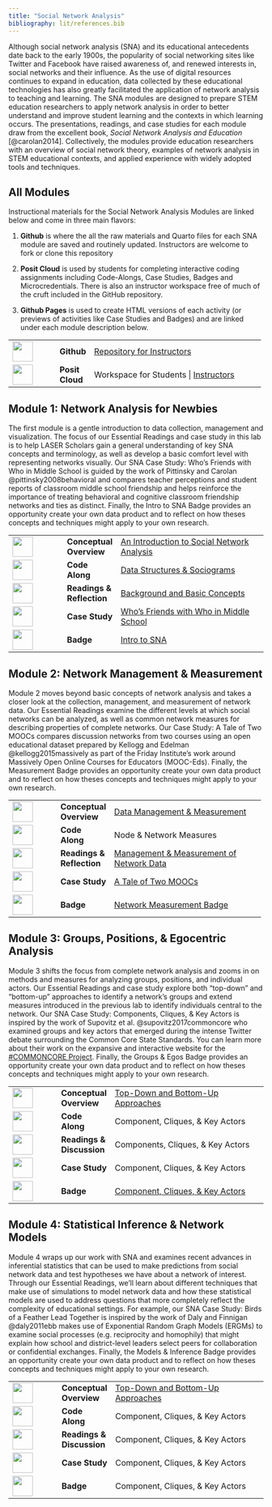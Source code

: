```yaml
---
title: "Social Network Analysis"
bibliography: lit/references.bib
---
```


Although social network analysis (SNA) and its educational antecedents date back to the early 1900s, the popularity of social networking sites like Twitter and Facebook have raised awareness of, and renewed interests in, social networks and their influence. As the use of digital resources continues to expand in education, data collected by these educational technologies has also greatly facilitated the application of network analysis to teaching and learning. The SNA modules are designed to prepare STEM education researchers to apply network analysis in order to better understand and improve student learning and the contexts in which learning occurs. The presentations, readings, and case studies for each module draw from the excellent book, *Social Network Analysis and Education* [@carolan2014]. Collectively, the modules provide education researchers with an overview of social network theory, examples of network analysis in STEM educational contexts, and applied experience with widely adopted tools and techniques.

## All Modules

Instructional materials for the Social Network Analysis Modules are linked below and come in three main flavors:

1.  **Github** is where the all the raw materials and Quarto files for each SNA module are saved and routinely updated. Instructors are welcome to fork or clone this repository

2.  **Posit Cloud** is used by students for completing interactive coding assignments including Code-Alongs, Case Studies, Badges and Microcredentials. There is also an instructor workspace free of much of the cruft included in the GitHub repository.

3.  **Github Pages** is used to create HTML versions of each activity (or previews of activities like Case Studies and Badges) and are linked under each module description below.

+------------------------------------+-----------------+--------------------------------------------------------------------------------------------------------------------------------------+
| ![](images/github.png){width="40"} | **Github**      | [Repository for Instructors](https://github.com/laser-institute/network-analysis)                                                    |
+------------------------------------+-----------------+--------------------------------------------------------------------------------------------------------------------------------------+
| ![](images/posit.png){width="40"}  | **Posit Cloud** | Workspace for Students \| [Instructors](https://posit.cloud/spaces/491234/join?access_code=ika-H6TmM2WU2bN9zwkU7VU1jhAioJHh9wNRudUg) |
+------------------------------------+-----------------+--------------------------------------------------------------------------------------------------------------------------------------+

## Module 1: Network Analysis for Newbies

The first module is a gentle introduction to data collection, management and visualization. The focus of our Essential Readings and case study in this lab is to help LASER Scholars gain a general understanding of key SNA concepts and terminology, as well as develop a basic comfort level with representing networks visually. Our SNA Case Study: Who's Friends with Who in Middle School is guided by the work of Pittinsky and Carolan @pittinsky2008behavioral and compares teacher perceptions and student reports of classroom middle school friendship and helps reinforce the importance of treating behavioral and cognitive classroom friendship networks and ties as distinct. Finally, the Intro to SNA Badge provides an opportunity create your own data product and to reflect on how theses concepts and techniques might apply to your own research.

+-------------------------------------------------+----------------+------------------------------------------------------------------------------------------------------------------------------------------+
| ![](images/conceptual-overview.png){width="40"} | **Conceptual\  | [An Introduction to Social Network Analysis](https://laser-institute.github.io/network-analysis/module-1/sna-1-conceptual-overview.html) |
|                                                 | Overview**     |                                                                                                                                          |
+-------------------------------------------------+----------------+------------------------------------------------------------------------------------------------------------------------------------------+
| ![](images/code-along.png){width="40"}          | **Code Along** | [Data Structures & Sociograms](https://laser-institute.github.io/network-analysis/module-1/sna-1-code-along-R.html#/title-slide)         |
+-------------------------------------------------+----------------+------------------------------------------------------------------------------------------------------------------------------------------+
| ![](images/reading.png){width="40"}             | **Readings &\  | [Background and Basic Concepts](https://laser-institute.github.io/network-analysis/module-1/sna-lab-1-readings.html)                     |
|                                                 | Reflection**   |                                                                                                                                          |
+-------------------------------------------------+----------------+------------------------------------------------------------------------------------------------------------------------------------------+
| ![](images/case-study.png){width="40"}          | **Case Study** | [Who's Friends with Who in Middle School](https://laser-institute.github.io/network-analysis/module-1/sna-1-case-study-key-R.html)       |
+-------------------------------------------------+----------------+------------------------------------------------------------------------------------------------------------------------------------------+
| ![](images/laser-hex.png){width="40"}           | **Badge**      | [Intro to SNA](https://laser-institute.github.io/network-analysis/module-1/sna-1-badge.html)                                             |
+-------------------------------------------------+----------------+------------------------------------------------------------------------------------------------------------------------------------------+

## Module 2: Network Management & Measurement

Module 2 moves beyond basic concepts of network analysis and takes a closer look at the collection, management, and measurement of network data. Our Essential Readings examine the different levels at which social networks can be analyzed, as well as common network measures for describing properties of complete networks. Our Case Study: A Tale of Two MOOCs compares discussion networks from two courses using an open educational dataset prepared by Kellogg and Edelman @kellogg2015massively as part of the Friday Institute's work around Massively Open Online Courses for Educators (MOOC-Eds). Finally, the Measurement Badge provides an opportunity create your own data product and to reflect on how theses concepts and techniques might apply to your own research.

+------------------------------------------+----------------+------------------------------------------------------------------------------------------------------------------------------------------+
| ![](images/presentation.png){width="40"} | **Conceptual\  | [Data Management & Measurement](https://laser-institute.github.io/network-analysis/module-2/sna-2-conceptual-overview.html#/title-slide) |
|                                          | Overview**     |                                                                                                                                          |
+------------------------------------------+----------------+------------------------------------------------------------------------------------------------------------------------------------------+
| ![](images/presentation.png){width="40"} | **Code Along** | Node & Network Measures                                                                                                                  |
+------------------------------------------+----------------+------------------------------------------------------------------------------------------------------------------------------------------+
| ![](images/reading.png){width="40"}      | **Readings &\  | [Management & Measurement of Network Data](https://laser-institute.github.io/network-analysis/module-2/sna-2-readings.html)              |
|                                          | Reflection**   |                                                                                                                                          |
+------------------------------------------+----------------+------------------------------------------------------------------------------------------------------------------------------------------+
| ![](images/case-study.png){width="40"}   | **Case Study** | [A Tale of Two MOOCs](https://laser-institute.github.io/network-analysis/module-2/sna-2-case-study-key-R.html)                           |
+------------------------------------------+----------------+------------------------------------------------------------------------------------------------------------------------------------------+
| ![](images/laser-hex.png){width="40"}    | **Badge**      | [Network Measurement Badge](https://laser-institute.github.io/network-analysis/module-2/sna-2-badge-R.html)                              |
+------------------------------------------+----------------+------------------------------------------------------------------------------------------------------------------------------------------+

## Module 3: Groups, Positions, & Egocentric Analysis

Module 3 shifts the focus from complete network analysis and zooms in on methods and measures for analyzing groups, positions, and individual actors. Our Essential Readings and case study explore both "top-down" and "bottom-up" approaches to identify a network's groups and extend measures introduced in the previous lab to identify individuals central to the network. Our SNA Case Study: Components, Cliques, & Key Actors is inspired by the work of Supovitz et al. @supovitz2017commoncore who examined groups and key actors that emerged during the intense Twitter debate surrounding the Common Core State Standards. You can learn more about their work on the expansive and interactive website for the [#COMMONCORE Project](https://www.hashtagcommoncore.com/). Finally, the Groups & Egos Badge provides an opportunity create your own data product and to reflect on how theses concepts and techniques might apply to your own research.

+------------------------------------------+----------------+-------------------------------------------------------------------------------------------------------------------------------------------+
| ![](images/presentation.png){width="40"} | **Conceptual \ | [Top-Down and Bottom-Up Approaches](https://laser-institute.github.io/network-analysis/lab-1/sna-1-conceptual-overview.html#/title-slide) |
|                                          | Overview**     |                                                                                                                                           |
+------------------------------------------+----------------+-------------------------------------------------------------------------------------------------------------------------------------------+
| ![](images/presentation.png){width="40"} | **Code Along** | Component, Cliques, & Key Actors                                                                                                          |
+------------------------------------------+----------------+-------------------------------------------------------------------------------------------------------------------------------------------+
| ![](images/reading.png){width="40"}      | **Readings & \ | Components, Cliques, & Key Actors                                                                                                         |
|                                          | Discussion**   |                                                                                                                                           |
+------------------------------------------+----------------+-------------------------------------------------------------------------------------------------------------------------------------------+
| ![](images/case-study.png){width="40"}   | **Case Study** | Component, Cliques, & Key Actors                                                                                                          |
+------------------------------------------+----------------+-------------------------------------------------------------------------------------------------------------------------------------------+
| ![](images/laser-hex.png){width="40"}    | **Badge**      | [Component, Cliques, & Key Actors](https://laser-institute.github.io/network-analysis/module-3/sna-3-badge-R.html)                        |
+------------------------------------------+----------------+-------------------------------------------------------------------------------------------------------------------------------------------+

## Module 4: Statistical Inference & Network Models

Module 4 wraps up our work with SNA and examines recent advances in inferential statistics that can be used to make predictions from social network data and test hypotheses we have about a network of interest. Through our Essential Readings, we'll learn about different techniques that make use of simulations to model network data and how these statistical models are used to address questions that more completely reflect the complexity of educational settings. For example, our SNA Case Study: Birds of a Feather Lead Together is inspired by the work of Daly and Finnigan @daly2011ebb makes use of Exponential Random Graph Models (ERGMs) to examine social processes (e.g. reciprocity and homophily) that might explain how school and district-level leaders select peers for collaboration or confidential exchanges. Finally, the Models & Inference Badge provides an opportunity create your own data product and to reflect on how theses concepts and techniques might apply to your own research.

+------------------------------------------+-------------------+-------------------------------------------------------------------------------------------------------------------------------------------+
| ![](images/presentation.png){width="40"} | **Conceptual\     | [Top-Down and Bottom-Up Approaches](https://laser-institute.github.io/network-analysis/lab-1/sna-1-conceptual-overview.html#/title-slide) |
|                                          | Overview**        |                                                                                                                                           |
+------------------------------------------+-------------------+-------------------------------------------------------------------------------------------------------------------------------------------+
| ![](images/presentation.png){width="40"} | **Code Along**    | Component, Cliques, & Key Actors                                                                                                          |
+------------------------------------------+-------------------+-------------------------------------------------------------------------------------------------------------------------------------------+
| ![](images/reading.png){width="40"}      | **Readings &\     | Component, Cliques, & Key Actors                                                                                                          |
|                                          | Discussion**      |                                                                                                                                           |
+------------------------------------------+-------------------+-------------------------------------------------------------------------------------------------------------------------------------------+
| ![](images/case-study.png){width="40"}   | **Case Study**    | Component, Cliques, & Key Actors                                                                                                          |
+------------------------------------------+-------------------+-------------------------------------------------------------------------------------------------------------------------------------------+
| ![](images/laser-hex.png){width="40"}    | **Badge**         | Component, Cliques, & Key Actors                                                                                                          |
+------------------------------------------+-------------------+-------------------------------------------------------------------------------------------------------------------------------------------+
